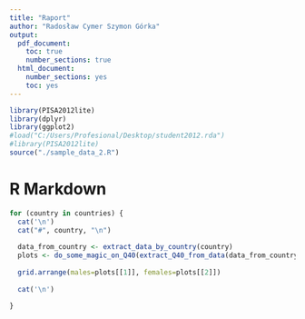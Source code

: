 ```yaml
---
title: "Raport"
author: "Radosław Cymer Szymon Górka"
output:
  pdf_document:
    toc: true
    number_sections: true
  html_document:
    number_sections: yes
    toc: yes
---
```


```r

library(PISA2012lite)
library(dplyr)
library(ggplot2)
#load("C:/Users/Profesional/Desktop/student2012.rda")
#library(PISA2012lite)
source("./sample_data_2.R")

```

# R Markdown


```r
for (country in countries) {
  cat('\n') 
  cat("#", country, "\n") 
  
  data_from_country <- extract_data_by_country(country)
  plots <- do_some_magic_on_Q40(extract_Q40_from_data(data_from_country))
  
  grid.arrange(males=plots[[1]], females=plots[[2]])
  
  cat('\n') 

}
```